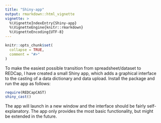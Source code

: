 ```yaml
---
title: "Shiny-app"
output: rmarkdown::html_vignette
vignette: >
  %\VignetteIndexEntry{Shiny-app}
  %\VignetteEngine{knitr::rmarkdown}
  %\VignetteEncoding{UTF-8}
---
```


```r
knitr::opts_chunk$set(
  collapse = TRUE,
  comment = "#>"
)
```

To make the easiest possible transition from spreadsheet/dataset to REDCap, I have created a small Shiny app, which adds a graphical interface to the casting of a data dictionary and data upload. Install the package and run the app as follows:

```r
require(REDCapCAST)
shiny_cast()
```

The app will launch in a new window and the interface should be fairly self-explanatory.
The app only provides the most basic functionality, but might be extended in the future.

